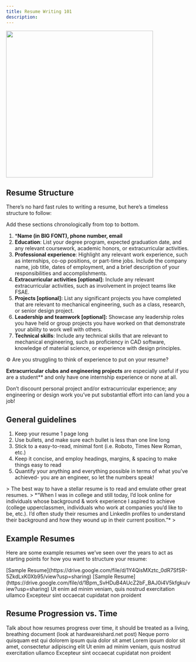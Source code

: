```yaml
---
title: Resume Writing 101
description:
---
```


<Frame>
  <img height="400" src="https://i.gifer.com/4RFT.gif" />
</Frame>

## Resume Structure

There’s no hard fast rules to writing a resume, but here’s a timeless structure to follow:

<Note>
Add these sections chronologically from top to bottom.
</Note>

1. ***Name (in BIG FONT), phone number, email**
2. **Education**: List your degree program, expected graduation date, and any relevant coursework, academic honors, or extracurricular activities.
3. **Professional experience**: Highlight any relevant work experience, such as internships, co-op positions, or part-time jobs. Include the company name, job title, dates of employment, and a brief description of your responsibilities and accomplishments.
4. **Extracurricular activities [optional]:** Include any relevant extracurricular activities, such as involvement in project teams like FSAE.
5. **Projects [optional]:** List any significant projects you have completed that are relevant to mechanical engineering, such as a class, research, or senior design project.
6. **Leadership and teamwork [optional]:** Showcase any leadership roles you have held or group projects you have worked on that demonstrate your ability to work well with others.
7. **Technical skills**: Include any technical skills that are relevant to mechanical engineering, such as proficiency in CAD software, knowledge of material science, or experience with design principles.


<Tip>
⚙️ Are you struggling to think of experience to put on your resume?

**Extracurricular clubs and engineering projects** are especially useful if you are a student** and only have one internship experience or none at all.

Don’t discount personal project and/or extracurricular experience; any engineering or design work you’ve put substantial effort into can land you a job!

</Tip>

## General guidelines

1. Keep your resume 1 page long
2. Use bullets, and make sure each bullet is less than one line long
3. Stick to a easy-to-read, minimal font (i.e. Roboto, Times New Roman, etc.)
4. Keep it concise, and employ headings, margins, & spacing to make things easy to read
5. Quantify your anything and everything possible in terms of what you’ve achieved- you are an engineer, so  let the numbers speak!

<Tip>
> The best way to have a stellar resume is to read and emulate other great resumes.
> *“When I was in college and still today, I’d look online for individuals whose background & work experience I aspired to achieve (college upperclassmen, individuals who work at companies you’d like to be, etc.). I’d often study their resumes and LinkedIn profiles to understand their background and how they wound up in their current position.”*
>
</Tip>


## Example Resumes

Here are some example resumes we’ve seen over the years to act as starting points for how you want to structure your resume:

<CardGroup cols={2}>
  <Card title="Resume #1" icon="square-1" color="#ea5a0c">
    [Sample Resume](https://drive.google.com/file/d/1Y4QisMXztc_0dR7SfSR-5ZkdLxK0Xb95/view?usp=sharing)
  </Card>
  <Card title="Resume #2" icon="square-2" color="#0285c7">
    [Sample Resume](https://drive.google.com/file/d/1Bpm_SvHDuB4AUcZ2bF_BAJ0i4V5kfgku/view?usp=sharing)
  </Card>
  <Card title="Resume #3" icon="square-3" color="#16a34a">
    Ut enim ad minim veniam, quis nostrud exercitation ullamco
  </Card>
  <Card title="Resume #4" icon="square-4" color="#dc2626">
    Excepteur sint occaecat cupidatat non proident
  </Card>
</CardGroup>

## Resume Progression vs. Time

Talk about how resumes progress over time, it should be treated as a living, breathing document (look at hardwareishard.net post)
<CardGroup cols={2}>
  <Card title="Freshmen Year" icon="square-1" color="#ea5a0c">
    Neque porro quisquam est qui dolorem ipsum quia dolor sit amet
  </Card>
  <Card title="Sophomore Year" icon="square-2" color="#0285c7">
    Lorem ipsum dolor sit amet, consectetur adipiscing elit
  </Card>
  <Card title="Junior Year" icon="square-3" color="#16a34a">
    Ut enim ad minim veniam, quis nostrud exercitation ullamco
  </Card>
  <Card title="Senior Year" icon="square-4" color="#dc2626">
    Excepteur sint occaecat cupidatat non proident
  </Card>
</CardGroup>
